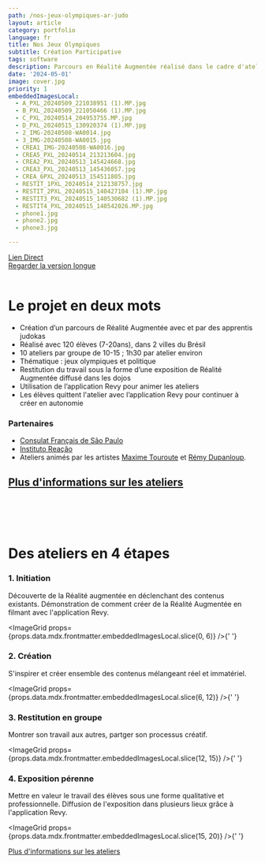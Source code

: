 ```yaml
---
path: /nos-jeux-olympiques-ar-judo
layout: article
category: portfolio
language: fr
title: Nos Jeux Olympiques
subtitle: Création Participative
tags: software
description: Parcours en Réalité Augmentée réalisé dans le cadre d'ateliers avec de jeunes apprentis judokas et avec l'application Revy
date: '2024-05-01'
image: cover.jpg
priority: 1
embeddedImagesLocal:
  - A_PXL_20240509_221038951 (1).MP.jpg
  - B_PXL_20240509_221050466 (1).MP.jpg
  - C_PXL_20240514_204953755.MP.jpg
  - D_PXL_20240515_130920374 (1).MP.jpg
  - 2_IMG-20240508-WA0014.jpg
  - 3_IMG-20240508-WA0015.jpg
  - CREA1_IMG-20240508-WA0016.jpg
  - CREA5_PXL_20240514_213213604.jpg
  - CREA2_PXL_20240513_145424668.jpg
  - CREA3_PXL_20240513_145436057.jpg
  - CREA_6PXL_20240513_154511805.jpg
  - RESTIT_1PXL_20240514_212138757.jpg
  - RESTIT_2PXL_20240515_140427104 (1).MP.jpg
  - RESTIT3_PXL_20240515_140530682 (1).MP.jpg
  - RESTIT4_PXL_20240515_140542026.MP.jpg
  - phone1.jpg
  - phone2.jpg
  - phone3.jpg

---
```


<ResponsiveIframe
  src="https://youtube.com/embed/d9t1XkNiZi8"
  width="1080"
  height="1080"
/>
[Lien Direct](https://youtube.com/shorts/d9t1XkNiZi8?feature=shared)  
[Regarder la version longue](https://youtu.be/2MzK53QJII0)
<br />
<br />



# Le projet en deux mots

- Création d’un parcours de Réalité Augmentée avec et par des apprentis judokas
- Réalisé avec 120 élèves (7-20ans), dans 2 villes du Brésil
- 10 ateliers par groupe de 10-15 ; 1h30 par atelier environ
- Thématique : jeux olympiques et politique
- Restitution du travail sous la forme d’une exposition de Réalité Augmentée diffusé dans les dojos
- Utilisation de l’application Revy pour animer les ateliers
- Les élèves quittent l'atelier avec l’application Revy pour continuer à créer en autonomie



### Partenaires
- [Consulat Français de São Paulo](//saopaulo.consulfrance.org/)
- [Instituto Reação](//institutoreacao.org.br/)
- Ateliers animés par les artistes [Maxime Touroute](//maximetouroute.github.io/) et [Rémy Dupanloup](https://www.linkedin.com/in/remy-dupanloup/).


[Plus d'informations sur les ateliers](/fr/education)
<br />
<br />
-----
<br />
<br />



# Des ateliers en 4 étapes

### 1. Initiation

Découverte de la Réalité augmentée en déclenchant des contenus existants. Démonstration de comment créer de la Réalité Augmentée en filmant avec l'application Revy.

<ImageGrid props={props.data.mdx.frontmatter.embeddedImagesLocal.slice(0, 6)} />{' '}

### 2. Création

S'inspirer et créer ensemble des contenus mélangeant réel et immatériel.

<ImageGrid props={props.data.mdx.frontmatter.embeddedImagesLocal.slice(6, 12)} />{' '}

### 3. Restitution en groupe 

Montrer son travail aux autres, partger son processus créatif.

<ImageGrid props={props.data.mdx.frontmatter.embeddedImagesLocal.slice(12, 15)} />{' '}

### 4. Exposition pérenne

Mettre en valeur le travail des élèves sous une forme qualitative et professionnelle. Diffusion de l'exposition dans plusieurs lieux grâce à l'application Revy.

<ImageGrid props={props.data.mdx.frontmatter.embeddedImagesLocal.slice(15, 20)} />{' '}



[Plus d'informations sur les ateliers](/fr/education)